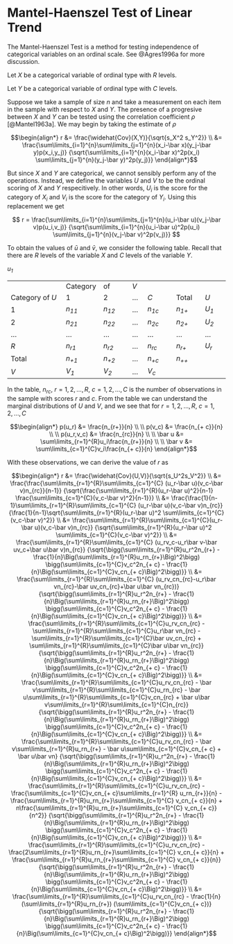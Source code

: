 # Mantel-Haenszel Test of Linear Trend

The Mantel-Haenszel Test is a method for testing independence of categorical variables on an ordinal scale.  See @Agres1996a for more discussion.

Let $X$ be a categorical variable of ordinal type with $R$ levels.

Let $Y$ be a categorical variable of ordinal type with $C$ levels.

Suppose we take a sample of size $n$ and take a measurement on each item in the sample with respect to $X$ and $Y$.  The presence of a progresive between $X$ and $Y$ can be tested using the correlation coefficient $\rho$ [@Mantel1963a].  We may begin by taking the estimate of $\rho$

$$\begin{align*} 
r
	&= \frac{\widehat{Cov}(X,Y)}{\sqrt{s_X^2 s_Y^2}} \\
	&= \frac{\sum\limits_{i=1}^{n}\sum\limits_{j=1}^{n}(x_i-\bar x)(y_j-\bar y)p(x_i,y_j)}
		{\sqrt{\sum\limits_{i=1}^{n}(x_i-\bar x)^2p(x_i)
		 \sum\limits_{j=1}^{n}(y_j-\bar y)^2p(y_j)}}
\end{align*}$$

But since $X$ and $Y$ are categorical, we cannot sensibly perform any of the operations.  Instead, we define the variables $U$ and $V$ to be the ordinal scoring of $X$ and $Y$ respecitively.  In other words, $U_i$ is the score for the category of $X_i$ and $V_i$ is the score for the category of $Y_i$.  Using this replacement we get

$$ 
r
	= \frac{\sum\limits_{i=1}^{n}\sum\limits_{j=1}^{n}(u_i-\bar u)(v_j-\bar v)p(u_i,v_j)}
		{\sqrt{\sum\limits_{i=1}^{n}(u_i-\bar u)^2p(u_i)
		 \sum\limits_{j=1}^{n}(v_j-\bar v)^2p(v_j)}}
$$

To obtain the values of $\bar u$ and $\bar v$, we consider the following table.  Recall that there are $R$ levels of the variable $X$ and $C$ levels of the variable $Y$.

*u~1~*

|                 |          |         |     |         |         |        |
|-----------------|----------|---------|-----|---------|---------|--------|
|                 | Category |      of | _V_ |         |         |        |
| Category of _U_ |        1 |       2 | ... | _C_     | Total   | _U_    |
|               1 |  _n~11~_ | _n~12~_ | ... | _n~1c~_ | _n~1+~_ | _U~1~_ |
|               2 |  _n~21~_ | _n~22~_ | ... | _n~2c~_ | _n~2+~_ | _U~2~_ |
|             ... |      ... |     ... | ... |     ... |     ... |    ... |
|             _R_ |  _n~r1~_ | _n~r2~_ | ... | _n~rc~_ | _n~r+~_ | _U~r~_ |
|           Total |  _n~+1~_ | _n~+2~_ | ... | _n~+c~_ | _n~++~_ |        |
|             _V_ |   _V~1~_ |  _V~2~_ | ... |  _V~c~_ |         |        | 


In the table, $n_{rc},\ r=1,2,\ldots,R,\ c=1,2,\ldots,C$ is the number of observations in the sample with scores $r$ and $c$.  From the table we can understand the marginal distributions of $U$ and $V$, and we see that for $r=1,2,\ldots,R,\ c=1,2,\ldots,C$

$$\begin{align*}
p(u_r) &= \frac{n_{r+}}{n} \\
\\
p(v_c) &= \frac{n_{+ c}}{n} \\
\\
p(u_r,v_c) &= \frac{n_{rc}}{n} \\
\\
\bar u &= \sum\limits_{r=1}^{R}u_i\frac{n_{r+}}{n} \\
\\
\bar v &= \sum\limits_{c=1}^{C}v_i\frac{n_{+ c}}{n}
\end{align*}$$

With these observations, we can derive the value of $r$ as

$$\begin{align*} 
r
	&= \frac{\widehat{Cov}(U,V)}{\sqrt{s_U^2s_V^2}} \\
	&= \frac{\frac{\sum\limits_{r=1}^{R}\sum\limits_{c=1}^{C}
			(u_r-\bar u)(v_c-\bar v)n_{rc}}{n-1}}
		{\sqrt{\frac{\sum\limits_{r=1}^{R}(u_r-\bar u)^2}{n-1}
		 \frac{\sum\limits_{c=1}^{C}(v_c-\bar v)^2}{n-1}}} \\
	&= \frac{\frac{1}{n-1}\sum\limits_{r=1}^{R}\sum\limits_{c=1}^{C}
			(u_r-\bar u)(v_c-\bar v)n_{rc}}
		{\frac{1}{n-1}\sqrt{\sum\limits_{r=1}^{R}(u_r-\bar u)^2
		 \sum\limits_{c=1}^{C}(v_c-\bar v)^2}} \\
  &= \frac{\sum\limits_{r=1}^{R}\sum\limits_{c=1}^{C}(u_r-\bar u)(v_c-\bar v)n_{rc}}
		{\sqrt{\sum\limits_{r=1}^{R}(u_r-\bar u)^2
		 \sum\limits_{c=1}^{C}(v_c-\bar v)^2}} \\
  &= \frac{\sum\limits_{r=1}^{R}\sum\limits_{c=1}^{C}
			(u_rv_c-u_r\bar v-\bar uv_c+\bar u\bar v)n_{rc}}
		{\sqrt{\bigg(\sum\limits_{r=1}^{R}u_r^2n_{r+}
			- \frac{1}{n}\Big(\sum\limits_{r=1}^{R}u_rn_{r+}\Big)^2\bigg)
		 \bigg(\sum\limits_{c=1}^{C}v_c^2n_{+ c}
			- \frac{1}{n}\Big(\sum\limits_{c=1}^{C}v_cn_{+ c}\Big)^2\bigg)}} \\
  &= \frac{\sum\limits_{r=1}^{R}\sum\limits_{c=1}^{C}
			(u_rv_cn_{rc}-u_r\bar vn_{rc}-\bar uv_cn_{rc}+\bar u\bar vn_{rc})}
		{\sqrt{\bigg(\sum\limits_{r=1}^{R}u_r^2n_{r+}
			- \frac{1}{n}\Big(\sum\limits_{r=1}^{R}u_rn_{r+}\Big)^2\bigg)
		 \bigg(\sum\limits_{c=1}^{C}v_c^2n_{+ c}
			- \frac{1}{n}\Big(\sum\limits_{c=1}^{C}v_cn_{+ c}\Big)^2\bigg)}} \\
  &= \frac{\sum\limits_{r=1}^{R}\sum\limits_{c=1}^{C}u_rv_cn_{rc}
			- \sum\limits_{r=1}^{R}\sum\limits_{c=1}^{C}u_r\bar vn_{rc}
			- \sum\limits_{r=1}^{R}\sum\limits_{c=1}^{C}\bar uv_cn_{rc}
			+ \sum\limits_{r=1}^{R}\sum\limits_{c=1}^{C}\bar u\bar vn_{rc}}
		{\sqrt{\bigg(\sum\limits_{r=1}^{R}u_r^2n_{r+}
			- \frac{1}{n}\Big(\sum\limits_{r=1}^{R}u_rn_{r+}\Big)^2\bigg)
		 \bigg(\sum\limits_{c=1}^{C}v_c^2n_{+ c}
			- \frac{1}{n}\Big(\sum\limits_{c=1}^{C}v_cn_{+ c}\Big)^2\bigg)}} \\
  &= \frac{\sum\limits_{r=1}^{R}\sum\limits_{c=1}^{C}u_rv_cn_{rc}
			- \bar v\sum\limits_{r=1}^{R}\sum\limits_{c=1}^{C}u_rn_{rc}
			- \bar u\sum\limits_{r=1}^{R}\sum\limits_{c=1}^{C}v_cn_{rc}
			+ \bar u\bar v\sum\limits_{r=1}^{R}\sum\limits_{c=1}^{C}n_{rc}}
		{\sqrt{\bigg(\sum\limits_{r=1}^{R}u_r^2n_{r+}
			- \frac{1}{n}\Big(\sum\limits_{r=1}^{R}u_rn_{r+}\Big)^2\bigg)
		 \bigg(\sum\limits_{c=1}^{C}v_c^2n_{+ c}
			- \frac{1}{n}\Big(\sum\limits_{c=1}^{C}v_cn_{+ c}\Big)^2\bigg)}} \\
  &= \frac{\sum\limits_{r=1}^{R}\sum\limits_{c=1}^{C}u_rv_cn_{rc}
			- \bar v\sum\limits_{r=1}^{R}u_rn_{r+}
			- \bar u\sum\limits_{c=1}^{C}v_cn_{+ c}
			+ \bar u\bar vn}
		{\sqrt{\bigg(\sum\limits_{r=1}^{R}u_r^2n_{r+}
			- \frac{1}{n}\Big(\sum\limits_{r=1}^{R}u_rn_{r+}\Big)^2\bigg)
		 \bigg(\sum\limits_{c=1}^{C}v_c^2n_{+ c}
			- \frac{1}{n}\Big(\sum\limits_{c=1}^{C}v_cn_{+ c}\Big)^2\bigg)}} \\
  &= \frac{\sum\limits_{r=1}^{R}\sum\limits_{c=1}^{C}u_rv_cn_{rc}
			- \frac{\sum\limits_{c=1}^{C}v_cn_{+ c}\sum\limits_{r=1}^{R}
				u_rn_{r+}}{n}
			- \frac{\sum\limits_{r=1}^{R}u_rn_{r+}\sum\limits_{c=1}^{C}
				v_cn_{+ c}}{n}
			+ n\frac{\sum\limits_{r=1}^{R}u_rn_{r+}\sum\limits_{c=1}^{C}
				v_cn_{+ c}}{n^2}}
		{\sqrt{\bigg(\sum\limits_{r=1}^{R}u_r^2n_{r+}
			- \frac{1}{n}\Big(\sum\limits_{r=1}^{R}u_rn_{r+}\Big)^2\bigg)
		 \bigg(\sum\limits_{c=1}^{C}v_c^2n_{+ c}
			- \frac{1}{n}\Big(\sum\limits_{c=1}^{C}v_cn_{+ c}\Big)^2\bigg)}} \\
  &= \frac{\sum\limits_{r=1}^{R}\sum\limits_{c=1}^{C}u_rv_cn_{rc}
			- \frac{2\sum\limits_{r=1}^{R}u_rn_{r+}\sum\limits_{c=1}^{C}
				v_cn_{+ c}}{n}
			+ \frac{\sum\limits_{r=1}^{R}u_rn_{r+}\sum\limits_{c=1}^{C}
				v_cn_{+ c}}{n}}
		{\sqrt{\bigg(\sum\limits_{r=1}^{R}u_r^2n_{r+}
			- \frac{1}{n}\Big(\sum\limits_{r=1}^{R}u_rn_{r+}\Big)^2\bigg)
		 \bigg(\sum\limits_{c=1}^{C}v_c^2n_{+ c}
			- \frac{1}{n}\Big(\sum\limits_{c=1}^{C}v_cn_{+ c}\Big)^2\bigg)}} \\
  &= \frac{\sum\limits_{r=1}^{R}\sum\limits_{c=1}^{C}u_rv_cn_{rc}
			- \frac{1}{n}(\sum\limits_{r=1}^{R}u_rn_{r+})
			(\sum\limits_{c=1}^{C}v_cn_{+ c})}
		{\sqrt{\bigg(\sum\limits_{r=1}^{R}u_r^2n_{r+}
			- \frac{1}{n}\Big(\sum\limits_{r=1}^{R}u_rn_{r+}\Big)^2\bigg)
		 \bigg(\sum\limits_{c=1}^{C}v_c^2n_{+ c}
			- \frac{1}{n}\Big(\sum\limits_{c=1}^{C}v_cn_{+ c}\Big)^2\bigg)}}
\end{align*}$$
